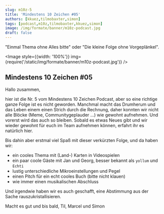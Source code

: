 ```yaml
---
slug: m10z-5
title: 'Mindestens 10 Zeichen #05'
authors: [kkuez,tilmobaxter,simon]
tags: [podcast,m10z,tilmobaxter,kkuez,simon]
image: /img/formate/banner/m10z-podcast.jpg
draft: false
---
```



"Einmal Thema ohne Alles bitte" oder "Die kleine Folge ohne Vorgeplänkel".

<Image style={{width: '100%'}} img={require('/static/img/formate/banner/m10z-podcast.jpg')} />

<!--truncate-->

## Mindestens 10 Zeichen #05

Hallo zusammen,

hier ist die Nr. 5 vom Mindestens 10 Zeichen Podcast, aber so eine richtige ganze Folge ist es nicht geworden.
Manchmal macht das Drumherum und das Leben einem einen Strich durch die Rechnung, daher konnten wir nicht alle Blöcke (Meme, Communitygeplauder …) wie gewohnt aufnehmen.
Und vorerst wird das auch so bleiben. Sobald es etwas Neues gibt und wir wieder gewohnt für euch im Team aufnehmen können, erfahrt ihr es natürlich hier.

Bis dahin aber erstmal viel Spaß mit dieser verkürzten Folge, und da haben wir:

- ein cooles Thema mit (Land-) Karten in Videospielen
- ein paar coole Gäste mit Jan und Georg, besser bekannt als `yollum` und `Echti`
- lustig unterschiedliche Mikroeinstellungen und Pegel
- einen Pitch für ein echt cooles Buch (bitte nicht klauen)
- wie immer einen musikalischen Abschluss

Und irgendwie haben wir es auch geschafft, eine Abstimmung aus der Sache rauszukristallisieren.

Macht es gut und bis bald,
Til, Marcel und Simon

<ReactPlayer
    width="100%"
    height="50px"
    controls
    src='https://m10z.picnotes.de/M10Z/M10Z_005.mp3'
/>

